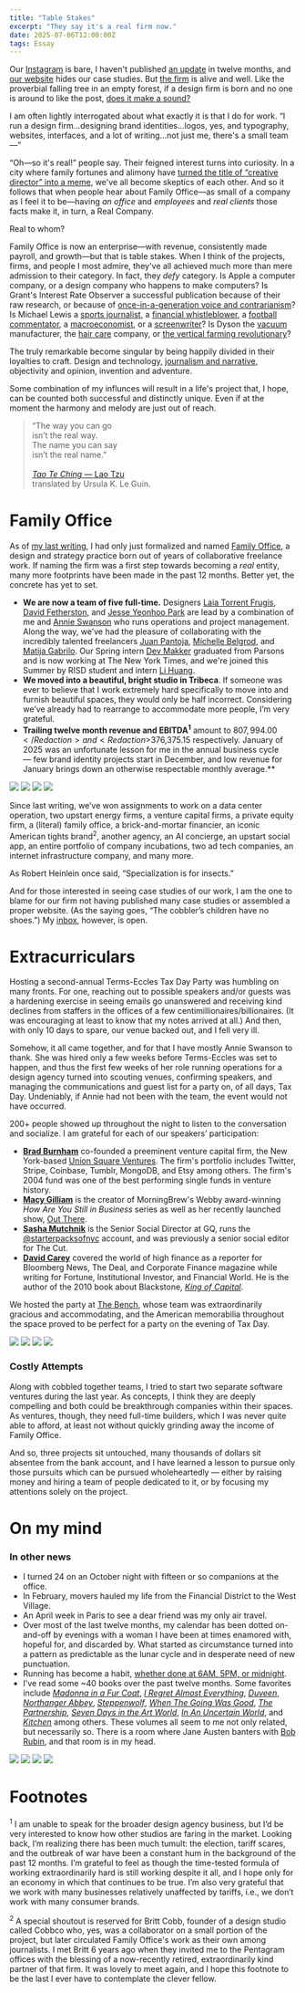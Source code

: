 ```yaml
---
title: "Table Stakes"
excerpt: "They say it's a real firm now."
date: 2025-07-06T12:00:00Z
tags: Essay
---
```


Our [Instagram](https://instagram.com/familyoffice.is) is bare, I haven't published [an update](https://diegosegura.me/posts/2024-06-30/) in twelve months, and [our website](https://familyoffice.is) hides our case studies. But [the firm](https://familyoffice.is) is alive and well. Like the proverbial falling tree in an empty forest, if a design firm is born and no one is around to like the post, [does it make a sound?](https://en.wikipedia.org/wiki/If_a_tree_falls_in_a_forest_and_no_one_is_around_to_hear_it,_does_it_make_a_sound%3F) 

I am often lightly interrogated about what exactly it is that I do for work. “I run a design firm...designing brand identities...logos, yes, and typography, websites, interfaces, and a lot of writing...not just me, there's a small team—”

“Oh—so it's real!” people say. Their feigned interest turns into curiosity. In a city where family fortunes and alimony have [turned the title of “creative director” into a meme](https://www.instagram.com/p/DKxWl36vz2s/?utm_source=ig_web_copy_link&igsh=YnQ2cXFzMm9nMzU2), we've all become skeptics of each other. And so it follows that when people hear about Family Office—as small of a company as I feel it to be—having _an office_ and _employees_ and _real clients_ those facts make it, in turn, a Real Company.

Real to whom?

Family Office is now an enterprise—with revenue, consistently made payroll, and growth—but that is table stakes. When I think of the projects, firms, and people I most admire, they've all achieved much more than mere admission to their category. In fact, they _defy_ category. Is Apple a computer company, or a design company who happens to make computers?  Is Grant's Interest Rate Observer a successful publication because of their raw research, or because of [once-in-a-generation voice and contrarianism](https://www.institutionalinvestor.com/article/2bsw43jnxobb1k7rq8b28/culture/jim-grant-is-a-wall-street-cult-hero-does-it-matter-if-hes-often-wrong)? Is Michael Lewis a [sports journalist](https://en.wikipedia.org/wiki/Moneyball:_The_Art_of_Winning_an_Unfair_Game), a [financial whistleblower](https://en.wikipedia.org/wiki/Liar%27s_Poker), a [football commentator](https://en.wikipedia.org/wiki/The_Blind_Side:_Evolution_of_a_Game), a [macroeconomist](https://en.wikipedia.org/wiki/The_Big_Short), or a [screenwriter](https://en.wikipedia.org/wiki/Category:Films_based_on_works_by_Michael_Lewis)? Is Dyson the [vacuum](https://www.youtube.com/watch?v=IDkNqXUh5_M) manufacturer, the [hair care](https://www.wsj.com/articles/airwrap-dyson-hair-styler-sensation-cost-2aaadba4) company, or [the vertical farming revolutionary](https://www.dyson.co.uk/discover/sustainability/farming/dyson-farming-hvgs)?

The truly remarkable become singular by being happily divided in their loyalties to craft. Design and technology, [journalism and narrative](https://en.wikipedia.org/wiki/Creative_nonfiction), objectivity and opinion, invention and adventure. 

Some combination of my influnces will result in a life's project that, I hope, can be counted both successful and distinctly unique. Even if at the moment the harmony and melody are just out of reach. 

> “The way you can go  
isn’t the real way.  
The name you can say  
isn’t the real name.”  
> <br /> 
> [_Tao Te Ching_ — Lao Tzu](https://wesleyac.com/dao/refs/leguin1998.pdf)   
translated by Ursula K. Le Guin.  

# Family Office

As of <a href="https://diegosegura.me/posts/2024-06-30/">my last writing</a>, I had only just formalized and named <a href="https://familyoffice.is">Family Office</a>, a design and strategy practice born out of years of collaborative freelance work. If naming the firm was a first step towards becoming a _real_ entity, many more footprints have been made in the past 12 months. Better yet, the concrete has yet to set.

- **We are now a team of five full-time.** Designers <a href="https://www.linkedin.com/in/laiatorrentfrugis/">Laia Torrent Frugis</a>, <a href="https://www.linkedin.com/in/davidgfetherston/">David Fetherston</a>, and <a href="https://www.linkedin.com/in/yeonhoop/">Jesse Yeonhoo Park</a> are lead by a combination of me and <a href="https://www.linkedin.com/in/annie-swanson/">Annie Swanson</a> who runs operations and project management. Along the way, we’ve had the pleasure of collaborating with the incredibly talented freelancers [Juan Pantoja](https://www.juanpantoja.com), [Michelle Belgrod](https://michellebelgrod.com), and [Matija Gabrilo](https://mgabrilo.work). Our Spring intern [Dev Makker](https://www.devmakkermakesthings.com) graduated from Parsons and is now working at The New York Times, and we're joined this Summer by RISD student and intern [Li Huang](https://lihuang.space).
- **We moved into a beautiful, bright studio in Tribeca**. If someone was ever to believe that I work extremely hard specifically to move into and furnish beautiful spaces, they would only be half incorrect. Considering we’ve already had to rearrange to accommodate more people, I’m very grateful.
- **Trailing twelve month revenue and EBITDA<sup>1</sup>** amount to <Redaction>$807,994.00</Redaction> and <Redaction>$376,375.15</Redaction> respectively. January of 2025 was an unfortunate lesson for me in the annual business cycle — few brand identity projects start in December, and low revenue for January brings down an otherwise respectable monthly average.**

<div class="grid grid-cols-1 md:grid-cols-2 gap-2 py-8">
<img class="w-full h-[520px] rounded-md object-cover" src="/2025-07-06/office-table.jpeg" />
<img class="w-full h-[520px] rounded-md object-cover" src="/2025-07-06/office-desks.jpeg" />
<img class="w-full h-[520px] rounded-md object-cover" src="/2025-07-06/office-display.jpeg" />
<img class="w-full h-[520px] rounded-md object-cover" src="/2025-07-06/office-annie.jpeg" />
</div>

Since last writing, we’ve won assignments to work on a data center operation, two upstart energy firms, a venture capital firms, a private equity firm, a (literal) family office, a brick-and-mortar financier, an iconic American tights brand<sup>2</sup>, another agency, an AI concierge, an upstart social app, an entire portfolio of company incubations, two ad tech companies, an internet infrastructure company, and many more.

As Robert Heinlein once said, “Specialization is for insects.”

And for those interested in seeing case studies of our work, I am the one to blame for our firm not having published many case studies or assembled a proper website. (As the saying goes, “The cobbler’s children have no shoes.”) My [inbox](mailto:diego@familyoffice.is), however, is open.

# Extracurriculars



Hosting a second-annual Terms-Eccles Tax Day Party was humbling on many fronts. For one, reaching out to possible speakers and/or guests was a hardening exercise in seeing emails go unanswered and receiving kind declines from staffers in the offices of a few centimillionaires/billionaires. (It was encouraging at least to know that my notes arrived at all.) And then, with only 10 days to spare, our venue backed out, and I fell very ill.

Somehow, it all came together, and for that I have mostly Annie Swanson to thank. She was hired only a few weeks before Terms-Eccles was set to happen, and thus the first few weeks of her role running operations for a design agency turned into scouting venues, confirming speakers, and managing the communications and guest list for a party on, of all days, Tax Day. Undeniably, if Annie had not been with the team, the event would not have occurred.

200+ people showed up throughout the night to listen to the conversation and socialize. I am grateful for each of our speakers’ participation:

- **[Brad Burnham](https://www.usv.com/people/brad-burnham/)** co-founded a preeminent venture capital firm, the New York-based [Union Square Ventures](https://www.usv.com/). The firm's portfolio includes Twitter, Stripe, Coinbase, Tumblr, MongoDB, and Etsy among others. The firm's 2004 fund was one of the best performing single funds in venture history.
- **[Macy Gilliam](https://www.instagram.com/macyagilliam/?hl=en)** is the creator of MorningBrew's Webby award-winning  _How Are You Still in Business_ series as well as her recently launched show, [Out There](https://www.youtube.com/playlist?list=PLflRwNbXC3ZchTO_f6yF9lJXnudZjvM4d).
- **[Sasha Mutchnik](https://www.instagram.com/sash.fm/?hl=en)** is the Senior Social Director at GQ, runs the [@starterpacksofnyc](https://www.instagram.com/starterpacksofnyc/?hl=en) account, and was previously a senior social editor for The Cut.
- **[David Carey](https://king-of-capital.com/whats-the-book-about/about-the-authors/)** covered the world of high finance as a reporter for Bloomberg News, The Deal, and Corporate Finance magazine while writing for Fortune, Institutional Investor, and Financial World. He is the author of the 2010 book about Blackstone, _[King of Capital](https://www.amazon.com/King-Capital-Remarkable-Schwarzman-Blackstone/dp/B08XLJ8XRQ)_.

We hosted the party at [The Bench](https://wethebench.com), whose team was extraordinarily gracious and accommodating, and the American memorabilia throughout the space proved to be perfect for a party on the evening of Tax Day.

<div class="grid grid-cols-1 md:grid-cols-2 gap-2 py-8">
<img class="w-full h-[520px] rounded-md object-cover" src="/2025-07-06/001976880016.jpg" />
<img class="w-full h-[520px] rounded-md object-cover" src="/2025-07-06/IMG_7503.jpeg" />
<img class="w-full h-[520px] rounded-md object-cover" src="/2025-07-06/001976930009.jpg" />
<img class="w-full h-[520px] rounded-md object-cover" src="/2025-07-06/001976930030.jpg" />
</div>

### Costly Attempts

Along with cobbled together teams, I tried to start two separate software ventures during the last year. As concepts, I think they are deeply compelling and both could be breakthrough companies within their spaces. As ventures, though, they need full-time builders, which I was never quite able to afford, at least not without quickly grinding away the income of Family Office.

And so, three projects sit untouched, many thousands of dollars sit absentee from the bank account, and I have learned a lesson to pursue only those pursuits which can be pursued wholeheartedly — either by raising money and hiring a team of people dedicated to it, or by focusing my attentions solely on the project.

# On my mind


### In other news

- I turned 24 on an October night with fifteen or so companions at the office.
- In February, movers hauled my life from the Financial District to the West Village.
- An April week in Paris to see a dear friend was my only air travel.
- Over most of the last twelve months, my calendar has been dotted on-and-off by evenings with <Redaction>a woman I have been at times enamored with, hopeful for, and discarded by. What started as circumstance turned into a pattern as predictable as the lunar cycle and in desperate need of new punctuation.</Redaction>
- Running has become a habit, <a href="https://strava.app.link/kC0Q7rjWMUb">whether done at 6AM, 5PM, or midnight</a>.
- I've read some ~40 books over the past twelve months. Some favorites include <a href="https://en.wikipedia.org/wiki/Madonna_in_a_Fur_Coat">*Madonna in a Fur Coat*</a>, <a href="https://www.simonandschuster.com/books/I-Regret-Almost-Everything/Keith-McNally/9781668017647">*I Regret Almost Everything*</a>, <a href="https://www.ebay.com/itm/276204363750">*Duveen*</a>, <a href="https://en.wikipedia.org/wiki/Northanger_Abbey">*Northanger Abbey*</a>, <a href="https://en.wikipedia.org/wiki/Steppenwolf_(novel)">*Steppenwolf*</a>, <a href="https://www.penguinrandomhouse.com/books/736963/when-the-going-was-good-by-graydon-carter-with-james-fox/">*When The Going Was Good*</a>, <a href="https://www.nytimes.com/2008/10/12/books/review/Anders-t.html">*The Partnership*</a>, <a href="https://books.google.com/books/about/Seven_Days_In_The_Art_World.html?id=RL3W5NrVCb4C&source=kp_book_description">*Seven Days in the Art World*</a>, <a href="https://www.penguinrandomhouse.com/books/158625/in-an-uncertain-world-by-robert-e-rubin-and-jacob-weisberg/">*In An Uncertain World*</a>, and <a href="https://en.wikipedia.org/wiki/Kitchen_(novel)">*Kitchen*</a> among others. These volumes all seem to me not only related, but necessarily so. There is a room where Jane Austen banters with <a href="https://en.wikipedia.org/wiki/Robert_Rubin">Bob Rubin</a>, and that room is in my head.

<div class="grid grid-cols-1 md:grid-cols-2 gap-2 py-8">
<img class="w-full h-[520px] rounded-md object-cover" src="/2025-07-06/life-trip.jpeg" />
<img class="w-full h-[520px] rounded-md object-cover" src="/2025-07-06/life-painting.jpeg" />
<img class="w-full h-[520px] rounded-md object-cover" src="/2025-07-06/life-neighborhood.jpeg" />
<img class="w-full h-[520px] rounded-md object-cover" src="/2025-07-06/life-snapshot.jpeg" />
</div>

# Footnotes

<sup>1</sup> I am unable to speak for the broader design agency business, but I’d be very interested to know how other studios are faring in the market. Looking back, I’m realizing there has been much tumult: the election, tariff scares, and the outbreak of war have been a constant hum in the background of the past 12 months. I’m grateful to feel as though the time-tested formula of working extraordinarily hard is still working despite it all, and I hope only for an economy in which that continues to be true. I’m also very grateful that we work with many businesses relatively unaffected by tariffs, i.e., we don’t work with many consumer brands.

<sup>2</sup> A special shoutout is reserved for <Redaction>Britt Cobb</Redaction>, founder of a design studio called <Redaction>Cobbco</Redaction> who, yes, was a collaborator on a small portion of the project, but later circulated Family Office's work as their own among journalists. I met <Redaction>Britt</Redaction> 6 years ago when they invited me to the <Redaction>Pentagram</Redaction> offices with the blessing of a now-recently retired, extraordinarily kind partner of that firm. It was lovely to meet again, and I hope this footnote to be the last I ever have to contemplate the clever fellow.
